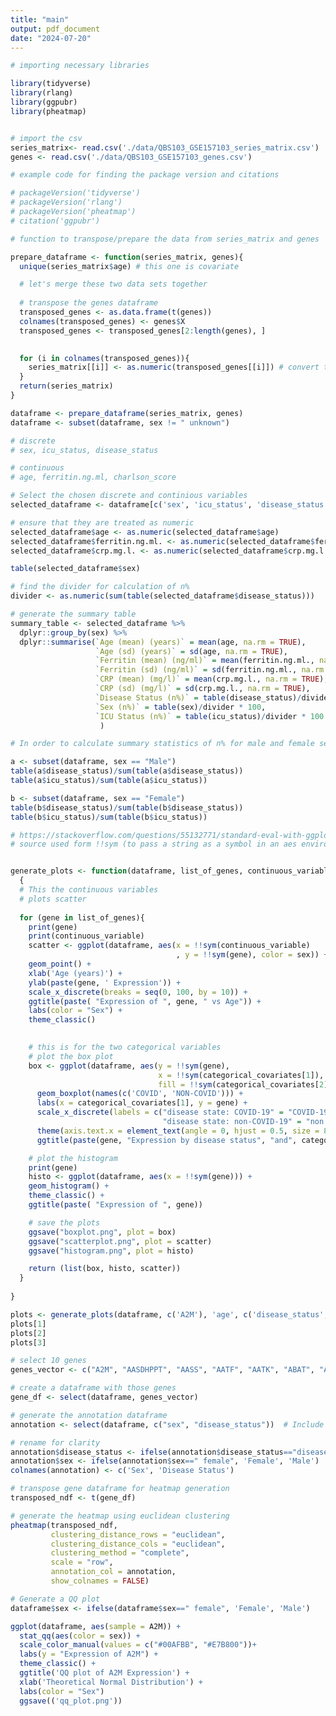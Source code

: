 ```yaml
---
title: "main"
output: pdf_document
date: "2024-07-20"
---
```



```r
# importing necessary libraries 

library(tidyverse)
library(rlang)
library(ggpubr)
library(pheatmap)


# import the csv
series_matrix<- read.csv('./data/QBS103_GSE157103_series_matrix.csv')
genes <- read.csv('./data/QBS103_GSE157103_genes.csv')

# example code for finding the package version and citations 

# packageVersion('tidyverse')
# packageVersion('rlang')
# packageVersion('pheatmap')
# citation('ggpubr')
```


```r

# function to transpose/prepare the data from series_matrix and genes

prepare_dataframe <- function(series_matrix, genes){
  unique(series_matrix$age) # this one is covariate 

  # let's merge these two data sets together 
  
  # transpose the genes dataframe
  transposed_genes <- as.data.frame(t(genes))
  colnames(transposed_genes) <- genes$X
  transposed_genes <- transposed_genes[2:length(genes), ]
  

  for (i in colnames(transposed_genes)){
    series_matrix[[i]] <- as.numeric(transposed_genes[[i]]) # convert the transposed data to numeric
  }
  return(series_matrix)
}

dataframe <- prepare_dataframe(series_matrix, genes)
dataframe <- subset(dataframe, sex != " unknown")

# discrete
# sex, icu_status, disease_status 

# continuous 
# age, ferritin.ng.ml, charlson_score

# Select the chosen discrete and continious variables
selected_dataframe <- dataframe[c('sex', 'icu_status', 'disease_status', 'age', 'ferritin.ng.ml.', 'crp.mg.l.')]

# ensure that they are treated as numeric
selected_dataframe$age <- as.numeric(selected_dataframe$age)
selected_dataframe$ferritin.ng.ml. <- as.numeric(selected_dataframe$ferritin.ng.ml.)
selected_dataframe$crp.mg.l. <- as.numeric(selected_dataframe$crp.mg.l.)

table(selected_dataframe$sex)

# find the divider for calculation of n%
divider <- as.numeric(sum(table(selected_dataframe$disease_status)))

# generate the summary table
summary_table <- selected_dataframe %>% 
  dplyr::group_by(sex) %>% 
  dplyr::summarise(`Age (mean) (years)` = mean(age, na.rm = TRUE),
                   `Age (sd) (years)` = sd(age, na.rm = TRUE),
                   `Ferritin (mean) (ng/ml)` = mean(ferritin.ng.ml., na.rm =  TRUE),
                   `Ferritin (sd) (ng/ml)` = sd(ferritin.ng.ml., na.rm = TRUE),
                   `CRP (mean) (mg/l)` = mean(crp.mg.l., na.rm = TRUE),
                   `CRP (sd) (mg/l)` = sd(crp.mg.l., na.rm = TRUE),
                   `Disease Status (n%)` = table(disease_status)/divider * 100,
                   `Sex (n%)` = table(sex)/divider * 100,
                   `ICU Status (n%)` = table(icu_status)/divider * 100
                    )

# In order to calculate summary statistics of n% for male and female seperately, the following code was used

a <- subset(dataframe, sex == "Male")
table(a$disease_status)/sum(table(a$disease_status))
table(a$icu_status)/sum(table(a$icu_status))

b <- subset(dataframe, sex == "Female")
table(b$disease_status)/sum(table(b$disease_status))
table(b$icu_status)/sum(table(b$icu_status))

```

```r
# https://stackoverflow.com/questions/55132771/standard-eval-with-ggplot2-without-aes-string/55133909#55133909 
# source used form !!sym (to pass a string as a symbol in an aes environment)


generate_plots <- function(dataframe, list_of_genes, continuous_variable, categorical_covariates)
  {
  # This the continuous variables
  # plots scatter
  
  for (gene in list_of_genes){
    print(gene)
    print(continuous_variable)
    scatter <- ggplot(dataframe, aes(x = !!sym(continuous_variable)
                                     , y = !!sym(gene), color = sex)) +
    geom_point() + 
    xlab('Age (years)') + 
    ylab(paste(gene, ' Expression')) + 
    scale_x_discrete(breaks = seq(0, 100, by = 10)) + 
    ggtitle(paste( "Expression of ", gene, " vs Age")) + 
    labs(color = "Sex") + 
    theme_classic() 
  

    # this is for the two categorical variables
    # plot the box plot
    box <- ggplot(dataframe, aes(y = !!sym(gene),
                                 x = !!sym(categorical_covariates[1]),
                                 fill = !!sym(categorical_covariates[2]))) +
      geom_boxplot(names(c('COVID', 'NON-COVID'))) +
      labs(x = categorical_covariates[1], y = gene) + 
      scale_x_discrete(labels = c("disease state: COVID-19" = "COVID-19", 
                                  "disease state: non-COVID-19" = "non COVID-19")) +
      theme(axis.text.x = element_text(angle = 0, hjust = 0.5, size = 8))  + 
      ggtitle(paste(gene, "Expression by disease status", "and", categorical_covariates[2])) + theme_classic()

    # plot the histogram
    print(gene)
    histo <- ggplot(dataframe, aes(x = !!sym(gene))) +
    geom_histogram() +
    theme_classic() + 
    ggtitle(paste( "Expression of ", gene))

    # save the plots 
    ggsave("boxplot.png", plot = box)
    ggsave("scatterplot.png", plot = scatter)
    ggsave("histogram.png", plot = histo)

    return (list(box, histo, scatter))
  }
  
}

plots <- generate_plots(dataframe, c('A2M'), 'age', c('disease_status', 'sex') )
plots[1]
plots[2]
plots[3]
```
```r

# select 10 genes
genes_vector <- c("A2M", "AASDHPPT", "AASS", "AATF", "AATK", "ABAT", "ABCA1", "ABCA10", "ABCA12", "ABCA13", "ABCA2")

# create a dataframe with those genes
gene_df <- select(dataframe, genes_vector)

# generate the annotation dataframe
annotation <- select(dataframe, c("sex", "disease_status"))  # Include 'sex' and 'disease_status

# rename for clarity 
annotation$disease_status <- ifelse(annotation$disease_status=="disease state: COVID-19", 'COVID-19', 'non-COVID-19')
annotation$sex <- ifelse(annotation$sex==" female", 'Female', 'Male')
colnames(annotation) <- c('Sex', 'Disease Status')

# transpose gene dataframe for heatmap generation
transposed_ndf <- t(gene_df)

# generate the heatmap using euclidean clustering
pheatmap(transposed_ndf, 
         clustering_distance_rows = "euclidean", 
         clustering_distance_cols = "euclidean", 
         clustering_method = "complete",
         scale = "row",
         annotation_col = annotation, 
         show_colnames = FALSE)

```

```r
# Generate a QQ plot 
dataframe$sex <- ifelse(dataframe$sex==" female", 'Female', 'Male')

ggplot(dataframe, aes(sample = A2M)) +
  stat_qq(aes(color = sex)) +
  scale_color_manual(values = c("#00AFBB", "#E7B800"))+
  labs(y = "Expression of A2M") + 
  theme_classic() + 
  ggtitle('QQ plot of A2M Expression') + 
  xlab('Theoretical Normal Distribution') +
  labs(color = "Sex") 
  ggsave(('qq_plot.png'))


```
 